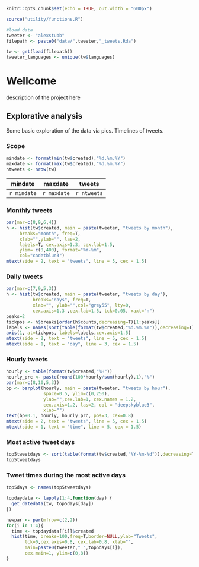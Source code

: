 

```r
knitr::opts_chunk$set(echo = TRUE, out.width = "600px")

source("utility/functions.R")

#load data
tweeter <- "alexstubb"
filepath <- paste0("data/",tweeter,"_tweets.Rda")

tw <- get(load(filepath))
tweeter_languages <- unique(tw$languages)

```

# Wellcome

description of the project here

## Explorative analysis

Some basic exploration of the data via pics. Timelines of tweets.

### Scope

```r
mindate <- format(min(tw$created),"%d.%m.%Y")
maxdate <- format(max(tw$created),"%d.%m.%Y")
ntweets <- nrow(tw)
```

mindate     | maxdate     | tweets
----------- | ----------- | -------
`r mindate` | `r maxdate` | `r ntweets`


### Monthly tweets

```r
par(mar=c(8,9,6,4))
h <- hist(tw$created, main = paste(tweeter, "tweets by month"),
     breaks="month", freq=T, 
     xlab="",ylab="", las=2,
     labels=T, cex.axis=1.3, cex.lab=1.5,
     ylim= c(0,400), format="%Y-%m",
     col="cadetblue3")
mtext(side = 2, text = "tweets", line = 5, cex = 1.5)
```

### Daily tweets

```r
par(mar=c(7,9,5,3))
h <- hist(tw$created, main = paste(tweeter, "tweets by day"),
          breaks="days", freq=T, 
          xlab="", ylab="",col="grey55", lty=0,
          cex.axis=1.3 ,cex.lab=1.5, tck=0.05, xaxt="n")
peaks=2
tickpos <- h$breaks[order(h$counts,decreasing=T)[1:peaks]]
labels <- names(sort(table(format(tw$created,"%d.%m.%Y")),decreasing=T))[1:peaks]
axis(1, at=tickpos, labels=labels,cex.axis=1.5)
mtext(side = 2, text = "tweets", line = 5, cex = 1.5)
mtext(side = 1, text = "day", line = 3, cex = 1.5)
```

### Hourly tweets

```r
hourly <- table(format(tw$created,"%H"))
hourly_prc <- paste(round(100*hourly/sum(hourly),1),"%")
par(mar=c(8,10,5,3))
bp <- barplot(hourly, main = paste(tweeter, "tweets by hour"),
              space=0.5, ylim=c(0,250),
              ylab="",cex.lab=1, cex.names = 1.2,
              cex.axis=1.2, las=2, col = "deepskyblue3",
              xlab="")
text(bp+0.1, hourly, hourly_prc, pos=3, cex=0.8) 
mtext(side = 2, text = "tweets", line = 5, cex = 1.5)
mtext(side = 1, text = "time", line = 5, cex = 1.5)
```

### Most active tweet days

```r
top5tweetdays <- sort(table(format(tw$created,"%Y-%m-%d")),decreasing=T)[1:5]
top5tweetdays
```


### Tweet times during the most active days

```r
top5days <- names(top5tweetdays)

topdaydata <- lapply(1:4,function(day) {
  get_datedata(tw, top5days[day])
})

newpar <- par(mfrow=c(2,2))
for(i in 1:4){
  time <- topdaydata[[i]]$created
  hist(time, breaks=100,freq=T,border=NULL,ylab="Tweets",
       tck=0,cex.axis=0.8, cex.lab=0.8, xlab="",
       main=paste0(tweeter," ",top5days[i]),
       cex.main=1, ylim=c(0,8))
}
```

